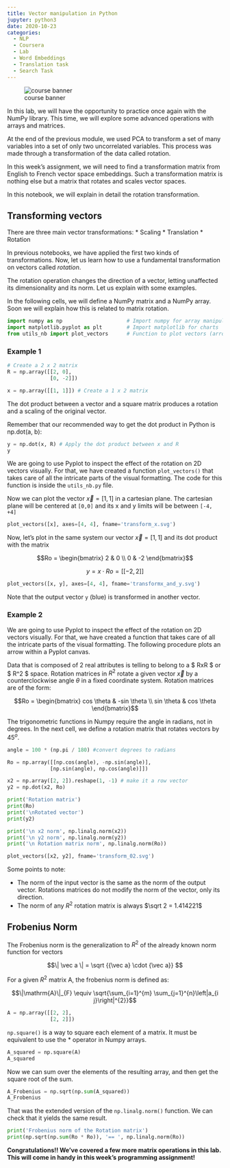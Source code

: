 ```yaml
---
title: Vector manipulation in Python
jupyter: python3
date: 2020-10-23
categories: 
  - NLP 
  - Coursera 
  - Lab
  - Word Embeddings
  - Translation task
  - Search Task
---
```



![course banner](/images/Course-Logo-1-3.webp){#fig-00 .column-margin .nolightbox}

In this lab, we will have the opportunity to practice once again with the NumPy library. This time, we will explore some advanced operations with arrays and matrices.

At the end of the previous module, we used PCA to transform a set of many variables into a set of only two uncorrelated variables. This process was made through a transformation of the data called rotation. 

In this week's assignment, we will need to find a transformation matrix from English to French vector space embeddings. Such a transformation matrix is nothing else but a matrix that rotates and scales vector spaces.

In this notebook, we will explain in detail the rotation transformation. 


## Transforming vectors

There are three main vector transformations:
* Scaling
* Translation
* Rotation

In previous notebooks, we have applied the first two kinds of transformations. Now, let us learn how to use a fundamental transformation on vectors called _rotation_.

The rotation operation changes the direction of a vector, letting unaffected its dimensionality and its norm. Let us explain with some examples. 

In the following cells, we will define a NumPy matrix and a NumPy array. Soon we will explain how this is related to matrix rotation.

```python
import numpy as np                     # Import numpy for array manipulation
import matplotlib.pyplot as plt        # Import matplotlib for charts
from utils_nb import plot_vectors      # Function to plot vectors (arrows)
```

### Example 1

```python
# Create a 2 x 2 matrix
R = np.array([[2, 0],
              [0, -2]])
```

```python
x = np.array([[1, 1]]) # Create a 1 x 2 matrix
```

The dot product between a vector and a square matrix produces a rotation and a scaling of the original vector. 

Remember that our recommended way to get the dot product in Python is np.dot(a, b):

```python
y = np.dot(x, R) # Apply the dot product between x and R
y
```

We are going to use Pyplot to inspect the effect of the rotation on 2D vectors visually. For that, we have created a function `plot_vectors()` that takes care of all the intricate parts of the visual formatting. The code for this function is inside the `utils_nb.py` file. 

Now we can plot the vector $\vec x = [1, 1]$ in a cartesian plane. The cartesian plane will be centered at `[0,0]` and its x and y limits will be between `[-4, +4]`

```python
plot_vectors([x], axes=[4, 4], fname='transform_x.svg')
```

Now, let's plot in the same system our vector $\vec x = [1, 1]$ and its dot product with the matrix

$$Ro = \begin{bmatrix} 2 & 0 \\ 0 & -2 \end{bmatrix}$$

$$y = x \cdot Ro = [[-2, 2]]$$

```python
plot_vectors([x, y], axes=[4, 4], fname='transformx_and_y.svg')
```

Note that the output vector `y` (blue) is transformed in another vector. 

### Example 2

We are going to use Pyplot to inspect the effect of the rotation on 2D vectors visually. For that, we have created a function that takes care of all the intricate parts of the visual formatting. The following procedure plots an arrow within a Pyplot canvas.

Data that is composed of 2 real attributes is telling to belong to a $ RxR $ or $ R^2 $ space. Rotation matrices in $R^2$ rotate a given vector $\vec x$ by a counterclockwise angle $\theta$ in a fixed coordinate system. Rotation matrices are of the form:

$$Ro = \begin{bmatrix} cos \theta & -sin \theta \\ sin \theta & cos \theta \end{bmatrix}$$

The trigonometric functions in Numpy require the angle in radians, not in degrees. In the next cell, we define a rotation matrix that rotates vectors by $45^o$.

```python
angle = 100 * (np.pi / 180) #convert degrees to radians

Ro = np.array([[np.cos(angle), -np.sin(angle)],
              [np.sin(angle), np.cos(angle)]])

x2 = np.array([2, 2]).reshape(1, -1) # make it a row vector
y2 = np.dot(x2, Ro)

print('Rotation matrix')
print(Ro)
print('\nRotated vector')
print(y2)

print('\n x2 norm', np.linalg.norm(x2))
print('\n y2 norm', np.linalg.norm(y2))
print('\n Rotation matrix norm', np.linalg.norm(Ro))
```

```python
plot_vectors([x2, y2], fname='transform_02.svg')
```

Some points to note:

* The norm of the input vector is the same as the norm of the output vector. Rotations matrices do not modify the norm of the vector, only its direction.
* The norm of any $R^2$ rotation matrix is always $\sqrt 2 = 1.414221$

## Frobenius Norm

The Frobenius norm is the generalization to $R^2$ of the already known norm function for vectors 

$$\| \vec a \| = \sqrt {{\vec a} \cdot {\vec a}} $$

For a given $R^2$ matrix A, the frobenius norm is defined as:

$$\|\mathrm{A}\|_{F} \equiv \sqrt{\sum_{i=1}^{m} \sum_{j=1}^{n}\left|a_{i j}\right|^{2}}$$

```python
A = np.array([[2, 2],
              [2, 2]])
```

`np.square()` is a way to square each element of a matrix. It must be equivalent to use the * operator in Numpy arrays.

```python
A_squared = np.square(A)
A_squared
```

Now we can sum over the elements of the resulting array, and then get the square root of the sum.

```python
A_Frobenius = np.sqrt(np.sum(A_squared))
A_Frobenius
```

That was the extended version of the `np.linalg.norm()` function. We can check that it yields the same result.

```python
print('Frobenius norm of the Rotation matrix')
print(np.sqrt(np.sum(Ro * Ro)), '== ', np.linalg.norm(Ro))
```

**Congratulations!! We've covered a few more matrix operations in this lab. This will come in handy in this week's programming assignment!**

